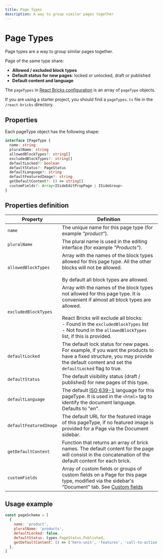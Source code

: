 ```yaml
---
title: Page Types
description: A way to group similar pages together
---
```


# Page Types

Page types are a way to group similar pages together.

Page of the same type share:

- **Allowed / excluded block types**
- **Default status for new pages**: locked or unlocked, draft or published
- **Default content and language**

The `pageTypes` in [React Bricks configuration](configuration) is an array of `pageType` objects.

If you are using a starter project, you should find a `pageTypes.ts` file in the `/react-bricks` directory.

## Properties

Each pageType object has the following shape:

```ts
interface IPageType {
  name: string
  pluralName: string
  allowedBlockTypes?: string[]
  excludedBlockTypes?: string[]
  defaultLocked?: boolean
  defaultStatus?: PageStatus
  defaultLanguage?: string
  defaultFeaturedImage?: string
  getDefaultContent?: () => string[]
  customFields?: Array<ISideEditPropPage | ISideGroup>
}
```

## Properties definition

| Property               | Definition                                                                                                                                                                                                                                                                                            |
| ---------------------- | ----------------------------------------------------------------------------------------------------------------------------------------------------------------------------------------------------------------------------------------------------------------------------------------------------- |
| `name`                 | The unique name for this page type (for example _"product"_).                                                                                                                                                                                                                                         |
| `pluralName`           | The plural name is used in the editing interface (for example _"Products"_).                                                                                                                                                                                                                          |
| `allowedBlockTypes`    | Array with the names of the block types allowed for this page type. All the other blocks will not be allowed.<br /><br />By default all block types are allowed.                                                                                                                                      |
| `excludedBlockTypes`   | Array with the names of the block types not allowed for this page type. It is convenient if almost all block types are allowed.<br /><br />React Bricks will exclude all blocks:<br />- Found in the `excludedBlockTypes` list<br />- Not found in the `allowedBlockTypes` list, if this is provided. |
| `defaultLocked`        | The default lock status for new pages. For example, if you want the products to have a fixed structure, you may provide the default content and set the `defaultLocked` flag to true.                                                                                                                 |
| `defaultStatus`        | The default visibility status (draft / published) for new pages of this type.                                                                                                                                                                                                                         |
| `defaultLanguage`      | The default [ISO 639-1](https://en.wikipedia.org/wiki/List_of_ISO_639-1_codes) language for this pageType. It is used in the `<html>` tag to identify the document language. Defaults to "en".                                                                                                        |
| `defaultFeaturedImage` | The default URL for the featured image of this pageType, if no featured image is provided for a Page via the Document sidebar.                                                                                                                                                                        |
| `getDefaultContent`    | Function that returns an array of brick names. The default content for the page will consist in the concatenation of the default content for each brick.                                                                                                                                              |
| `customFields`         | Array of custom fields or groups of custom fields on a Page for this page type, modified via the sidebar's "Document" tab. See [Custom fields](custom-fields)                                                                                                                                         |

## Usage example

```jsx
const pageSchema = [
  {
    name: 'product',
    pluralName: 'products',
    defaultLocked: false,
    defaultStatus: types.PageStatus.Published,
    getDefaultContent: () => ['hero-unit', 'features', 'call-to-action'],
  },
]
```
